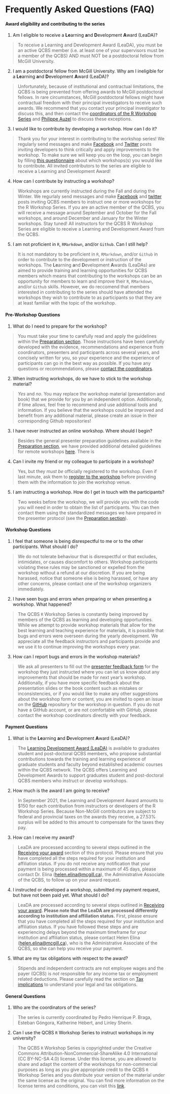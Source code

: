 # Frequently Asked Questions (FAQ) {#faq-en}

#### **Award eligibility and contributing to the series** {-}

1. Am I eligible to receive a **Le**arning **a**nd **D**evelopment **A**ward (LeaDA)? 

> To receive a Learning and Development Award (LeaDA), you must be an active QCBS member (i.e. at least one of your supervisors must be a member of the QCBS) AND must NOT be a postdoctoral fellow from McGill University.

2. I am a postdoctoral fellow from McGill University. Why am I ineligible for a **Le**arning **a**nd **D**evelopment **A**ward (LeaDA)?

> Unfortunately, because of institutional and contractual limitations, the QCBS is being prevented from offering awards to McGill postdoctoral fellows. In rare circumstances, McGill postdoctoral fellows might have contractual freedom with their principal investigators to receive such awards. We recommend that you contact your principal investigator to discuss this, and then contact the [coordinators of the R Workshop Series]() and [Philippe Auzel]() to discuss these exceptions.

3. I would like to contribute by developing a workshop. How can I do it?

> Thank you for your interest in contributing to the workshop series! We regularly send messages and make [Facebook](https://www.facebook.com/groups/csbq.qcbs/) and [Twitter](https://twitter.com/Csbq_qcbs_stu) posts inviting developers to think critically and apply improvements to the workshop. To make sure we will keep you on the loop, you can begin by filling [this questionnaire]() about which workshops(s) you would like to contribute. All invited contributors to the series are eligible to receive a Learning and Development Award!

4. How can I contribute by instructing a workshop?

> Workshops are currently instructed during the Fall and during the Winter. We regurlaly send messages and make [Facebook](https://www.facebook.com/groups/csbq.qcbs/) and [twitter](https://twitter.com/Csbq_qcbs_stu) posts inviting QCBS members to instruct one or more workshops for the R Workshop Series. If you are an active member of the QCBS, you will receive a message around September and October for the Fall workshops, and around December and January for the Winter workshops. Stay tuned! All instructors for the QCBS R Workshop Series are eligible to receive a Learning and Development Award from the QCBS.

5. I am not proficient in `R`, `RMarkdown`, and/or `Github`. Can I still help?

> It is not mandatory to be proficient in `R`, `RMarkdown`, and/or `Github` in order to contribute to the development or instruction of the workshops. The **Le**arning **a**nd **D**evelopment **A**wards (LeaDAs) are aimed to provide training and learning opportunities for QCBS members which means that contributing to the workshops can be an opportunity for members to learn and improve their `R`, `RMarkdown`, and/or `Github` skills. However, we do reccomend that members interested in contributing to the series should have attended the workshops they wish to contribute to as participants so that they are at least familiar with the topic of the workshop.

#### **Pre-Workshop Questions** {-}

1. What do I need to prepare for the workshop?

> You must take your time to carefully read and apply the guidelines within the [Preparation section](#preparation-en). Those instructions have been carefully developed with the evidence, recommendations and experience from coordinators, presenters and participants across several years, and concisely written for you, so your experience and the experience of participants can go in the best way as possible. If you have any questions or recommendations, please [contact the coordinators]().

2. When instructing workshops, do we have to stick to the workshop material?

> *Yes* and *no*. You may replace the workshop material (presentation and book) that we provide for you by an independent option. Additionally, if time allows, feel free to recommend and use additional tools and information. If you believe that the workshops could be improved and benefit from any additional material, please create an issue in their corresponding Github repositories!

3. I have never instructed an online workshop. Where should I begin?

> Besides the general presenter preparation guidelines available in the [Preparation section](#preparation-en), we have provided additional detailed guidelines for remote workshops [here](#zoom-guidelines). There is 

4. Can I invite my friend or my colleague to participate in a workshop?

> Yes, but they *must be* officially registered to the workshop. Even if last minute, ask them to [register to the workshop](https://qcbsrworkshops.github.io/pricing/) before providing them with the information to join the workshop venue.

5. I am instructing a workshop. How do I get in touch with the participants?

> Two weeks before the workshop, we will provide you with the code you will need in order to obtain the list of participants. You can then contact them using the standardized messages we have prepared in the presenter protocol (see the [Preparation section](#preparation-en)).

#### **Workshop Questions** {-}

1. I feel that someone is being disrespectful to me or to the other participants. What should I do?

> We do not tolerate behaviour that is disrespectful or that excludes, intimidates, or causes discomfort to others. Workshop participants violating these rules may be sanctioned or expelled from the workshop without a refund at our discretion. If you are being harassed, notice that someone else is being harassed, or have any other concerns, please contact one of the workshop organizers immediately.


2. I have seen bugs and errors when preparing or when presenting a workshop. What happened?

> The QCBS `R` Workshop Series is constantly being improved by members of the QCBS as learning and developing opportunities. While we attempt to provide workshop materials that allow for the best learning and teaching experience for materials, it is possible that bugs and errors were overseen during the yearly development. We appreciate all the feedback instructors and participants provide and we use it to continue improving the workshops every year.

3. How can I report bugs and errors in the workshop materials?

> We ask all presenters to fill out the [presenter feedback form](https://goo.gl/forms/85TXCiQ9tW9nvq922) for the workshop they just instructed where you can let us know about any improvements that should be made for next year's workshop. Additionally, if you have more specific feedback about the presentation slides or the book content such as mistakes or inconsistencies, or if you would like to make any other suggestions about the workshop form or content, you are invited to open an issue on the [GitHub](https://github.com/QCBSRworkshops) repository for the workshop in question. If you do not have a GitHub account, or are not comfortable with GitHub, please contact the workshop coordinators directly with your feedback.

#### **Payment Questions** {-}

1. What is the **Le**arning **a**nd **D**evelopment **A**ward (LeaDA)?

> The <a href = "https://qcbs.ca/student-grants/learning-development-award-leada">Learning Development Award (LeaDA)</a> is available to graduates student and post-doctoral QCBS members, who propose substantial contributions towards the training and learning experience of graduate students and faculty beyond established academic courses within the QCBS network. The QCBS offers Learning and Development Awards to support graduates student and post-doctoral QCBS members who instruct or develop workshops. 

2. How much is the award I am going to receive?

> In September 2021, the Learning and Development Award amounts to $150 for each contribution from instructors or developers of the R Workshop Series. Because Non-McGill contributors are subject to federal and provincial taxes on the awards they receive, a 27.53% surplus will be added to this amount to compensate for the taxes they pay.

3. How can I receive my award?

> LeaDA are processed according to several steps outlined in the [Receiving your award](#payment-en) section of this protocol. Please ensure that you have completed all the steps required for your institution and affiliation status. If you do not receive any notification that your payment is being processed within a maximum of 45 days, please contact Dr. Elina (<helen.elina@mcgill.ca>), the Administrative Associate of the QCBS, to follow up on your award request.

4. I instructed or developed a workshop, submitted my payment request, but have not been paid yet. What should I do?

> LeaDA are processed according to several steps outlined in [Receiving your award](#payment-en). **Please note that the LeaDA are processed differently according to institution and affiliation status.** First, please ensure that you have completed all the steps required for your institution and affiliation status. If you have followed these steps and are experiencing delays beyond the maximum timeframe for your institution and affiliation status, please contact Helen Elina ([helen.elina@mcgill.ca](mailto:helen.elina@mcgill.ca)), who is the Administrative Associate of the QCBS, so she can help you receive your payment. 

5. What are my tax obligations with respect to the award?

> Stipends and independent contracts are not employee wages and the payer (QCBS) is *not* responsible for any income tax or employment related deductions. Please carefully read the section on [Tax implications](#payment-en-tax-implications) to understand your legal and tax obligations.


#### **General Questions**{-}

1. Who are the coordinators of the series?

> The series is currently coordinated by Pedro Henrique P. Braga, Esteban Góngora, Katherine Hébert, and Linley Sherin.


2. Can I use the QCBS `R` Workshop Series to instruct workshops in my university?

> The QCBS `R` Workshop Series is copyrighted under the Creative Commons Attribution-NonCommercial-ShareAlike 4.0 International (CC BY-NC-SA 4.0) license. Under this license, you are allowed to share and adapt the content of the workshops for non-commercial purposes as long as you give appropriate credit to the QCBS `R` Workshop Series and you distribute your version of the material under the same license as the original. You can find more information on the license terms and conditions, you can visit this [link](https://creativecommons.org/licenses/by-nc-sa/4.0/).